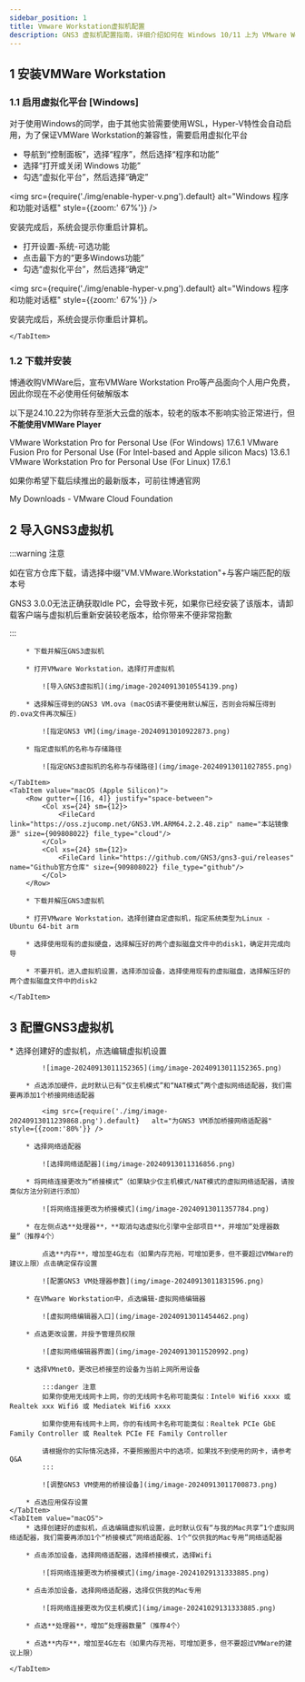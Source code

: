 ```yaml
---
sidebar_position: 1
title: Vmware Workstation虚拟机配置
description: GNS3 虚拟机配置指南，详细介绍如何在 Windows 10/11 上为 VMware Workstation 启用虚拟化平台，并提供 VMware Workstation Pro 的下载、安装和配置步骤，以支持 GNS3 实验环境。
---
```



## 1 安装VMWare Workstation

### 1.1 启用虚拟化平台 [Windows]

对于使用Windows的同学，由于其他实验需要使用WSL，Hyper-V特性会自动启用，为了保证VMWare Workstation的兼容性，需要启用虚拟化平台

<Tabs className="unique-tabs"  groupId="operating-systems">
    <TabItem value="Windows 10">

* 导航到“控制面板”，选择“程序”，然后选择“程序和功能”
* 选择“打开或关闭 Windows 功能”
* 勾选“虚拟化平台”，然后选择“确定”

<img src={require('./img/enable-hyper-v.png').default}   alt="Windows 程序和功能对话框" style={{zoom:' 67%'}} />

安装完成后，系统会提示你重启计算机。
    </TabItem>
    <TabItem value="Windows 11">

* 打开设置-系统-可选功能
* 点击最下方的“更多Windows功能”
* 勾选“虚拟化平台”，然后选择“确定”

<img src={require('./img/enable-hyper-v.png').default}   alt="Windows 程序和功能对话框" style={{zoom:' 67%'}} />

安装完成后，系统会提示你重启计算机。

    </TabItem>
</Tabs>

### 1.2 下载并安装

博通收购VMWare后，宣布VMWare Workstation Pro等产品面向个人用户免费，因此你现在不必使用任何破解版本

以下是24.10.22为你转存至浙大云盘的版本，较老的版本不影响实验正常进行，但**不能使用VMWare Player**

<Tabs className="unique-tabs"  groupId="operating-systems">
    <TabItem value="Windows">
        <LinkCard url="https://oss.zjucomp.net/VMware-workstation-full-17.6.1-24319023.exe" title="VMware Workstation Pro" icon="https://support.broadcom.com/o/ecx-standard-theme/images/favicon.ico">VMware Workstation Pro for Personal Use (For Windows) 17.6.1</LinkCard>
    </TabItem>
    <TabItem value="macOS">
        <LinkCard url="https://pan.zju.edu.cn/share/89422b3ae5ab1f720cc9ac378b/" title="VMware Funsion Pro" icon="https://support.broadcom.com/o/ecx-standard-theme/images/favicon.ico">VMware Fusion Pro for Personal Use (For Intel-based and Apple silicon Macs) 13.6.1</LinkCard>
    </TabItem>
    <TabItem value="Linux">
        <LinkCard url="https://pan.zju.edu.cn/share/d4cfd82e4a0a8d23ebba08a7f1" title="VMware Workstation Pro" icon="https://support.broadcom.com/o/ecx-standard-theme/images/favicon.ico">VMware Workstation Pro for Personal Use (For Linux) 17.6.1</LinkCard>
    </TabItem>
</Tabs>

如果你希望下载后续推出的最新版本，可前往博通官网

<LinkCard url="https://support.broadcom.com/group/ecx/downloads" title="My Downloads - Support Portal - Broadcom Support Portal" icon="https://support.broadcom.com/o/ecx-standard-theme/images/favicon.ico">My Downloads - VMware Cloud Foundation</LinkCard>
<br/>


## 2 导入GNS3虚拟机

:::warning 注意

如在官方仓库下载，请选择中缀"VM.VMware.Workstation"+与客户端匹配的版本号

GNS3 3.0.0无法正确获取Idle PC，会导致卡死，如果你已经安装了该版本，请卸载客户端与虚拟机后重新安装较老版本，给你带来不便非常抱歉

:::

<Tabs className="unique-tabs"  groupId="platform">
    <TabItem value="Windows / macOS (Intel) / Linux">
        <Row gutter={[16, 4]} justify="space-between">
            <Col xs={24} sm={12}>
                <FileCard link="https://oss.zjucomp.net/GNS3.VM.VMware.Workstation.2.2.50.zip" name="本站镜像源" size={946080449} file_type="cloud"/>
            </Col>
            <Col xs={24} sm={12}>
                <FileCard link="https://github.com/GNS3/gns3-gui/releases" name="Github官方仓库" size={946080449} file_type="github"/>
            </Col>
        </Row>

        * 下载并解压GNS3虚拟机

        * 打开VMware Workstation，选择打开虚拟机

            ![导入GNS3虚拟机](img/image-20240913010554139.png)

        * 选择解压得到的GNS3 VM.ova (macOS请不要使用默认解压，否则会将解压得到的.ova文件再次解压)

            ![指定GNS3 VM](img/image-20240913010922873.png)

        * 指定虚拟机的名称与存储路径

            ![指定GNS3虚拟机的名称与存储路径](img/image-20240913011027855.png)

    </TabItem>
    <TabItem value="macOS (Apple Silicon)">
        <Row gutter={[16, 4]} justify="space-between">
            <Col xs={24} sm={12}>
                <FileCard link="https://oss.zjucomp.net/GNS3.VM.ARM64.2.2.48.zip" name="本站镜像源" size={909808022} file_type="cloud"/>
            </Col>
            <Col xs={24} sm={12}>
                <FileCard link="https://github.com/GNS3/gns3-gui/releases" name="Github官方仓库" size={909808022} file_type="github"/>
            </Col>
        </Row>

        * 下载并解压GNS3虚拟机

        * 打开VMware Workstation，选择创建自定虚拟机，指定系统类型为Linux - Ubuntu 64-bit arm

        * 选择使用现有的虚拟硬盘，选择解压好的两个虚拟磁盘文件中的disk1，确定并完成向导

        * 不要开机，进入虚拟机设置，选择添加设备，选择使用现有的虚拟磁盘，选择解压好的两个虚拟磁盘文件中的disk2

    </TabItem>
</Tabs>

## 3 配置GNS3虚拟机

<Tabs className="unique-tabs"  groupId="operating-systems">
    <TabItem value="Windows / Linux">
        * 选择创建好的虚拟机，点选编辑虚拟机设置

            ![image-20240913011152365](img/image-20240913011152365.png)

        * 点选添加硬件，此时默认已有“仅主机模式”和“NAT模式”两个虚拟网络适配器，我们需要再添加1个桥接网络适配器

            <img src={require('./img/image-20240913011239868.png').default}   alt="为GNS3 VM添加桥接网络适配器" style={{zoom:'80%'}} />

        * 选择网络适配器

            ![选择网络适配器](img/image-20240913011316856.png)

        * 将网络连接更改为“桥接模式”（如果缺少仅主机模式/NAT模式的虚拟网络适配器，请按类似方法分别进行添加）

            ![将网络连接更改为桥接模式](img/image-20240913011357784.png)

        * 在左侧点选**处理器**，**取消勾选虚拟化引擎中全部项目**，并增加“处理器数量”（推荐4个）

            点选**内存**，增加至4G左右（如果内存充裕，可增加更多，但不要超过VMWare的建议上限）点击确定保存设置

            ![配置GNS3 VM处理器参数](img/image-20240913011831596.png)

        * 在VMware Workstation中，点选编辑-虚拟网络编辑器

            ![虚拟网络编辑器入口](img/image-20240913011454462.png)

        * 点选更改设置，并授予管理员权限

            ![虚拟网络编辑器界面](img/image-20240913011520992.png)

        * 选择VMnet0，更改已桥接至的设备为当前上网所用设备

            :::danger 注意
            如果你使用无线网卡上网，你的无线网卡名称可能类似：Intel® Wifi6 xxxx 或 Realtek xxx Wifi6 或 Mediatek Wifi6 xxxx

            如果你使用有线网卡上网，你的有线网卡名称可能类似：Realtek PCIe GbE Family Controller 或 Realtek PCIe FE Family Controller

            请根据你的实际情况选择，不要照搬图片中的选项，如果找不到使用的网卡，请参考Q&A
            :::

            ![调整GNS3 VM使用的桥接设备](img/image-20240913011700873.png)

        * 点选应用保存设置
    </TabItem>
    <TabItem value="macOS">
        * 选择创建好的虚拟机，点选编辑虚拟机设置，此时默认仅有“与我的Mac共享”1个虚拟网络适配器，我们需要再添加1个“桥接模式”网络适配器、1个“仅供我的Mac专用”网络适配器

        * 点击添加设备，选择网络适配器，选择桥接模式，选择Wifi

            ![将网络连接更改为桥接模式](img/image-20241029131333885.png)

        * 点击添加设备，选择网络适配器，选择仅供我的Mac专用

            ![将网络连接更改为仅主机模式](img/image-20241029131333885.png)

        * 点选**处理器**，增加“处理器数量”（推荐4个）

        * 点选**内存**，增加至4G左右（如果内存充裕，可增加更多，但不要超过VMWare的建议上限）

    </TabItem>
</Tabs>
